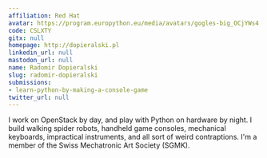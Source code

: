 ```yaml
---
affiliation: Red Hat
avatar: https://program.europython.eu/media/avatars/gogles-big_OCjYWs4.jpg
code: CSLXTY
gitx: null
homepage: http://dopieralski.pl
linkedin_url: null
mastodon_url: null
name: Radomir Dopieralski
slug: radomir-dopieralski
submissions:
- learn-python-by-making-a-console-game
twitter_url: null
---
```


I work on OpenStack by day, and play with Python on hardware by night. I build walking spider robots, handheld game consoles, mechanical keyboards, impractical instruments, and all sort of weird contraptions. I'm a member of the Swiss Mechatronic Art Society (SGMK).
